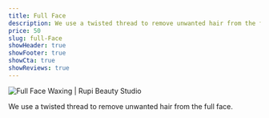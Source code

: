 ```yaml
---
title: Full Face
description: We use a twisted thread to remove unwanted hair from the full face.
price: 50
slug: full-Face
showHeader: true
showFooter: true
showCta: true
showReviews: true
---
```


![Full Face Waxing | Rupi Beauty Studio](/uploads/services/wax-sheet.webp 'Full Face Waxing  | Rupi Beauty Studio')

We use a twisted thread to remove unwanted hair from the full face.

